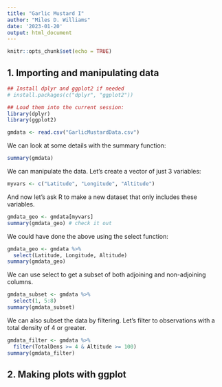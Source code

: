 ```yaml
---
title: "Garlic Mustard I"
author: "Miles D. Williams"
date: '2023-01-20'
output: html_document
---
```


```r
knitr::opts_chunk$set(echo = TRUE)
```

## 1. Importing and manipulating data

```r
## Install dplyr and ggplot2 if needed
# install.packages(c("dplyr", "ggplot2"))

## Load them into the current session:
library(dplyr) 
library(ggplot2)

```


```r
gmdata <- read.csv("GarlicMustardData.csv")
```

We can look at some details with the summary function:

```r
summary(gmdata)
```

We can manipulate the data. Let's create a vector of just 3 variables:

```r
myvars <- c("Latitude", "Longitude", "Altitude")
```

And now let's ask R to make a new dataset that only includes these variables.

```r
gmdata_geo <- gmdata[myvars]
summary(gmdata_geo) # check it out
```

We could have done the above using the select function:

```r
gmdata_geo <- gmdata %>%
  select(Latitude, Longitude, Altitude)
summary(gmdata_geo)
```

We can use select to get a subset of both adjoining and non-adjoining columns.

```r
gmdata_subset <- gmdata %>%
  select(1, 5:8)
summary(gmdata_subset)
```

We can also subset the data by filtering. Let's filter to observations with a total density of 4 or greater.

```r
gmdata_filter <- gmdata %>%
  filter(TotalDens >= 4 & Altitude >= 100)
summary(gmdata_filter)
```


## 2. Making plots with ggplot



```r

```

